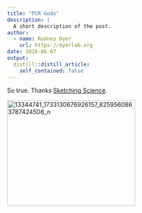 ```yaml
---
title: "PCR Gods"
description: |
  A short description of the post.
author:
  - name: Rodney Dyer
    url: https://dyerlab.org
date: 2016-06-07
output:
  distill::distill_article:
    self_contained: false
---
```





So true. Thanks [Sketching Science](https://www.facebook.com/sketchingscience.atgc).

<!--more-->

<img class="aligncenter size-medium wp-image-995" src="wp-content/uploads/2016/06/13344741_1733130676926157_8259560863787424508_n-300x247.jpg" alt="13344741_1733130676926157_8259560863787424508_n" width="300" height="247" srcset="wp-content/uploads/2016/06/13344741_1733130676926157_8259560863787424508_n-300x247.jpg 300w, wp-content/uploads/2016/06/13344741_1733130676926157_8259560863787424508_n-768x632.jpg 768w, wp-content/uploads/2016/06/13344741_1733130676926157_8259560863787424508_n.jpg 960w" sizes="(max-width: 300px) 100vw, 300px" />
 
 
 
